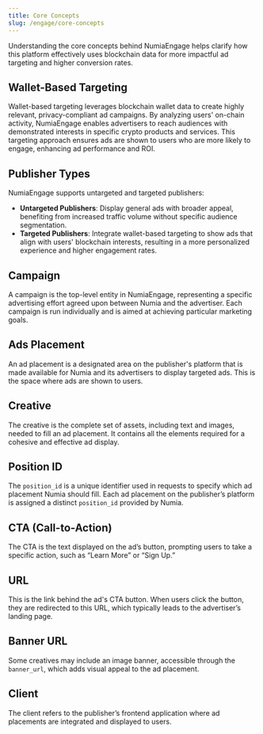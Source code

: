```yaml
---
title: Core Concepts
slug: /engage/core-concepts
---
```



Understanding the core concepts behind NumiaEngage helps clarify how this platform effectively uses blockchain data for more impactful ad targeting and higher conversion rates.

<CardList cols={5}>
<Card 
  title="Wallet-Based Targeting"
  link="/engage/core-concepts#wallet-based-targeting"
  icon="arrow-square-up-right"
  iconType='regular'
  iconSize='32px'
/>
<Card 
  title="Publisher Types"
  link="/engage/core-concepts#publisher-types"
  icon="arrow-square-up-right"
  iconType='regular'
  iconSize='32px'
/>
<Card 
  title="Campaign"
  link="/engage/core-concepts#campaign"
  icon="arrow-square-up-right"
  iconType='regular'
  iconSize='32px'
/>
<Card 
  title="Ad Placement"
  link="/engage/core-concepts#ads-placement"
  icon="arrow-square-up-right"
  iconType='regular'
  iconSize='32px'
/>
<Card 
  title="Creative"
  link="/engage/core-concepts#creative"
  icon="arrow-square-up-right"
  iconType='regular'
  iconSize='32px'
/>
<Card 
  title="Position ID"
  link="/engage/core-concepts#position-id"
  icon="arrow-square-up-right"
  iconType='regular'
  iconSize='32px'
/>
<Card 
  title="CTA"
  link="/engage/core-concepts#cta-call-to-action"
  icon="arrow-square-up-right"
  iconType='regular'
  iconSize='32px'
/>
<Card 
  title="URL"
  link="/engage/core-concepts#url"
  icon="arrow-square-up-right"
  iconType='regular'
  iconSize='32px'
/>
<Card 
  title="Banner URL"
  link="/engage/core-concepts#banner-url"
  icon="arrow-square-up-right"
  iconType='regular'
  iconSize='32px'
/>
<Card 
  title="Client"
  link="/engage/core-concepts#client"
  icon="arrow-square-up-right"
  iconType='regular'
  iconSize='32px'
/>
</CardList>


## Wallet-Based Targeting
Wallet-based targeting leverages blockchain wallet data to create highly relevant, privacy-compliant ad campaigns. By analyzing users' on-chain activity, NumiaEngage enables advertisers to reach audiences with demonstrated interests in specific crypto products and services. This targeting approach ensures ads are shown to users who are more likely to engage, enhancing ad performance and ROI.


## Publisher Types
NumiaEngage supports untargeted and targeted publishers:
* **Untargeted Publishers**: Display general ads with broader appeal, benefiting from increased traffic volume without specific audience segmentation.
* **Targeted Publishers**: Integrate wallet-based targeting to show ads that align with users' blockchain interests, resulting in a more personalized experience and higher engagement rates.


## Campaign
A campaign is the top-level entity in NumiaEngage, representing a specific advertising effort agreed upon between Numia and the advertiser. Each campaign is run individually and is aimed at achieving particular marketing goals.


## Ads Placement
An ad placement is a designated area on the publisher's platform that is made available for Numia and its advertisers to display targeted ads. This is the space where ads are shown to users.


## Creative
The creative is the complete set of assets, including text and images, needed to fill an ad placement. It contains all the elements required for a cohesive and effective ad display.


## Position ID
The `position_id` is a unique identifier used in requests to specify which ad placement Numia should fill. Each ad placement on the publisher’s platform is assigned a distinct `position_id` provided by Numia.


## CTA (Call-to-Action)
The CTA is the text displayed on the ad’s button, prompting users to take a specific action, such as “Learn More” or “Sign Up.”


## URL
This is the link behind the ad's CTA button. When users click the button, they are redirected to this URL, which typically leads to the advertiser’s landing page.


## Banner URL
Some creatives may include an image banner, accessible through the `banner_url`, which adds visual appeal to the ad placement.


## Client
The client refers to the publisher’s frontend application where ad placements are integrated and displayed to users.
